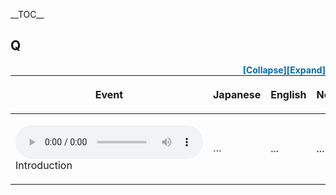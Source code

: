 __TOC__
==Q==
<span class="toggle" data-target="ship-quotes" data-default="show" style="float:right;cursor:pointer;color:#006cb0;font-weight:bold"><span class="toggle-show">[Collapse]</span><span class="toggle-hide">[Expand]</span></span>
{| class="wikitable toggle-target-ship-quotes" style="width:100%;"
! style="width:10%;" | Event
!Japanese
!English
!Note
|- class="shipquote"
| nowrap="nowrap" |<span class="audio-button">[[File:Ayanami-Introduction.ogg|Play]] Introduction
| class="shipquote-ja" |<span lang="ja" style="font-family: sans-serif;">...</span>
| ...
| ...
|}